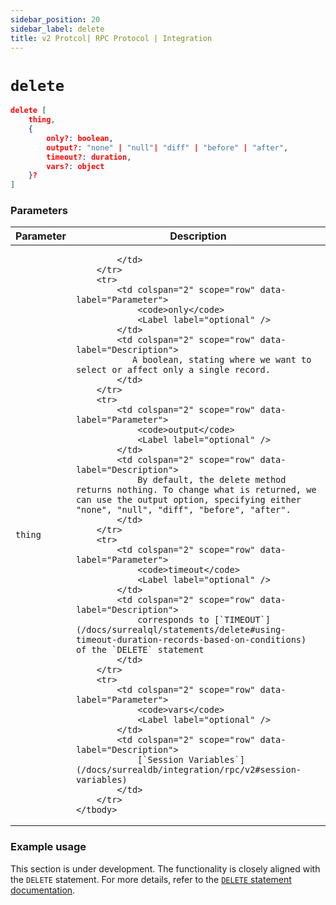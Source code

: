 ```yaml
---
sidebar_position: 20
sidebar_label: delete
title: v2 Protcol| RPC Protocol | Integration
---
```



# `delete`

```json title="Method Syntax"
delete [ 
    thing,
    {
        only?: boolean, 
        output?: "none" | "null"| "diff" | "before" | "after",
        timeout?: duration, 
        vars?: object
    }? 
]
```

### Parameters
<table>
    <thead>
        <tr>
            <th colspan="2" scope="col">Parameter</th>
            <th colspan="2" scope="col">Description</th>
        </tr>
    </thead>
    <tbody>
        <tr>
            <td colspan="2" scope="row" data-label="Parameter">
                <code>thing</code>
                <Label label="required" />
            </td>
            <td colspan="2" scope="row" data-label="Description">
                
            </td>
        </tr>
        <tr>
            <td colspan="2" scope="row" data-label="Parameter">
                <code>only</code>
                <Label label="optional" />
            </td>
            <td colspan="2" scope="row" data-label="Description">
               A boolean, stating where we want to select or affect only a single record.
            </td>
        </tr>
        <tr>
            <td colspan="2" scope="row" data-label="Parameter">
                <code>output</code>
                <Label label="optional" />
            </td>
            <td colspan="2" scope="row" data-label="Description">
                By default, the delete method returns nothing. To change what is returned, we can use the output option, specifying either "none", "null", "diff", "before", "after".
            </td>
        </tr>
        <tr>
            <td colspan="2" scope="row" data-label="Parameter">
                <code>timeout</code>
                <Label label="optional" />
            </td>
            <td colspan="2" scope="row" data-label="Description">
                corresponds to [`TIMEOUT`](/docs/surrealql/statements/delete#using-timeout-duration-records-based-on-conditions) of the `DELETE` statement
            </td>
        </tr>
        <tr>
            <td colspan="2" scope="row" data-label="Parameter">
                <code>vars</code>
                <Label label="optional" />
            </td>
            <td colspan="2" scope="row" data-label="Description">
                [`Session Variables`](/docs/surrealdb/integration/rpc/v2#session-variables)
            </td>
        </tr>
    </tbody>
</table>

### Example usage

This section is under development. The functionality is closely aligned with the `DELETE` statement. For more details, refer to the [`DELETE` statement documentation](/docs/surrealql/statements/delete).

<br />